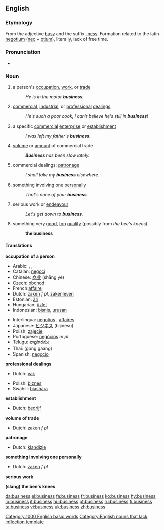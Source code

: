 ==English==

{{rank|lost|human|kept|382|business|mean|manner|following}}

=== Etymology ===
{{wikipedia}}
From the adjective [[busy]] and the suffix [[-ness]]. Formation related to the latin [[negotium]] ([[nec]] + [[otium]]), literally, lack of free time.

===Pronunciation===
*{{audio|en-us-business.ogg|Audio (US)}}

=== Noun ===
{{en-noun|es|-}}
# {{countable}} a person's [[occupation]], [[work]], or [[trade]]
#: ''He is in the motor '''business'''.''
# {{uncountable}} [[commercial]], [[industrial]], or [[professional]] [[dealings]]
#: ''He's such a poor cook, I can't believe he's still in '''business'''!''
# {{countable}} {{cattag|business}} a specific [[commercial]] [[enterprise]] or [[establishment]]
#: ''I was left my father's '''business'''.''
# {{uncountable}} [[volume]] or [[amount]] of commercial trade
#: '''''Business''' has been slow lately.''
# {{uncountable}} commercial dealings; [[patronage]]
#: ''I shall take my '''business''' elsewhere.''
# {{uncountable}} something involving one [[personally]]
#: ''That's none of your '''business'''.''
# {{uncountable}} serious work or [[endeavour]]
#: ''Let's get down to '''business'''.''
# {{uncountable}} {{cattag|slang|UK}} something very [[good]], [[top]] [[quality]] (possibly from ''the bee's knees'')
#: '''the business''' 

==== Translations ====
'''occupation of a person'''
{{top}}
*Arabic: {{ARchar|[[عمل]]}} {{IPAchar|(ʕámal)}}, {{ARchar|[[تجارة]]}} {{IPAchar|(tajára)}}, {{ARchar|[[مشروع]]}} {{IPAchar|(mašrúʕ)}}
*Catalan: [[negoci]] {{m}}
*Chinese: [[商业]] (shāng yè)
*Czech: [[obchod]]
*French:[[affaire]]
*Dutch: [[zaken]] ''f pl'', [[zakenleven]] {{n}}
*Estonian: [[äri]]
*Hungarian: [[üzlet]]
*Indonesian: [[bisnis]], [[urus|urusan]]
{{mid}}
*Interlingua: [[negotios]] {{p}}, [[affaires]] {{p}}
*Japanese: [[ビジネス]] (bijinesu)
*Polish: [[zajęcie]] {{n}}
*Portuguese: [[negócios]] ''m pl''
*[[Telugu]]: [[వ్యాపారము]]
*Thai: {{THchar|[[กงกาง]]}} (gong gaang)
*Spanish: [[negocio]] {{m}}
{{bottom}}

'''professional dealings'''
{{top}}
*Dutch: [[vak]] {{n}}
{{mid}}
*Polish: [[biznes]] {{m}}
*Swahili: [[biashara]]
{{bottom}}

'''establishment'''
{{top}}
*Dutch: [[bedrijf]] {{n}}
{{mid}}
{{bottom}}

'''volume of trade'''
{{top}}
*Dutch: [[zaken]] ''f pl''
{{mid}}
{{bottom}}

'''patronage'''
{{top}}
*Dutch: [[klandizie]] {{f}}
{{mid}}
{{bottom}}

'''something involving one personally'''
{{top}}
*Dutch: [[zaken]] ''f pl''
{{mid}}
{{bottom}}

'''serious work'''
{{top}}
{{mid}}
{{bottom}}

'''(slang) the bee's knees'''
{{top}}
{{mid}}
{{bottom}}

[[Category:1000 English basic words]]
[[Category:English nouns that lack inflection template]]

[[da:business]]
[[el:business]]
[[fa:business]]
[[fr:business]]
[[ko:business]]
[[hy:business]]
[[io:business]]
[[it:business]]
[[hu:business]]
[[pt:business]]
[[ru:business]]
[[fi:business]]
[[ta:business]]
[[vi:business]]
[[uk:business]]
[[zh:business]]